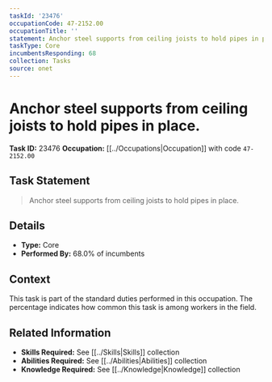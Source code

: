 ```yaml
---
taskId: '23476'
occupationCode: 47-2152.00
occupationTitle: ''
statement: Anchor steel supports from ceiling joists to hold pipes in place.
taskType: Core
incumbentsResponding: 68
collection: Tasks
source: onet
---
```

# Anchor steel supports from ceiling joists to hold pipes in place.

**Task ID:** 23476
**Occupation:** [[../Occupations|Occupation]] with code `47-2152.00`

## Task Statement

> Anchor steel supports from ceiling joists to hold pipes in place.

## Details

- **Type:** Core
- **Performed By:** 68.0% of incumbents

## Context

This task is part of the standard duties performed in this occupation. The percentage indicates how common this task is among workers in the field.

## Related Information

- **Skills Required:** See [[../Skills|Skills]] collection
- **Abilities Required:** See [[../Abilities|Abilities]] collection
- **Knowledge Required:** See [[../Knowledge|Knowledge]] collection

